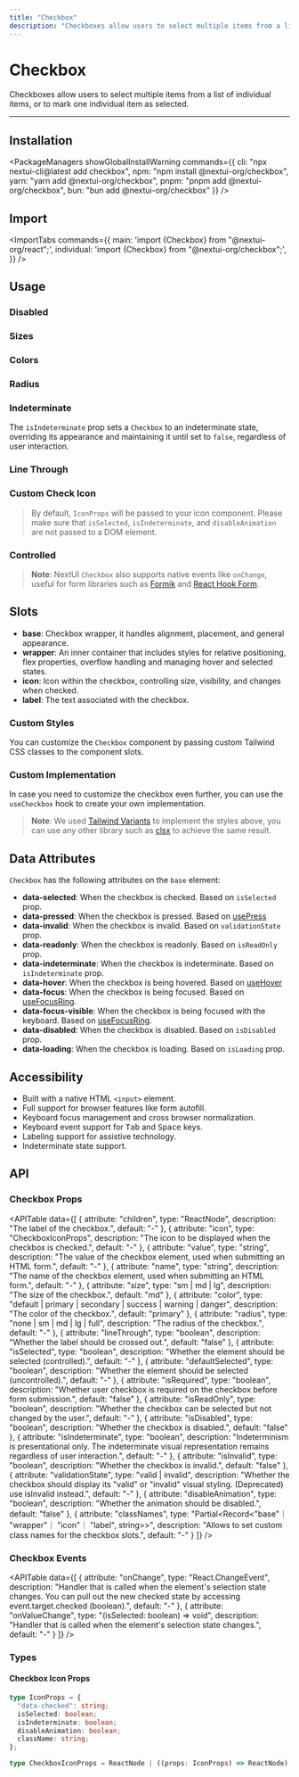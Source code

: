 ```yaml
---
title: "Checkbox"
description: "Checkboxes allow users to select multiple items from a list of individual items, or to mark one individual item as selected."
---
```



# Checkbox

Checkboxes allow users to select multiple items from a list of individual items, or to mark one individual item as selected.

<ComponentLinks component="checkbox" reactAriaHook="useCheckbox" />

---

<CarbonAd/>

## Installation

<PackageManagers
  showGlobalInstallWarning
  commands={{
    cli: "npx nextui-cli@latest add checkbox",
    npm: "npm install @nextui-org/checkbox",
    yarn: "yarn add @nextui-org/checkbox",
    pnpm: "pnpm add @nextui-org/checkbox",
    bun: "bun add @nextui-org/checkbox"
  }}
/>


## Import

<ImportTabs
  commands={{
    main: 'import {Checkbox} from "@nextui-org/react";',
    individual: 'import {Checkbox} from "@nextui-org/checkbox";',
  }}
/>

## Usage

<CodeDemo title="Usage" files={checkboxContent.usage} />

### Disabled

<CodeDemo title="Disabled" files={checkboxContent.disabled} />

### Sizes

<CodeDemo title="Sizes" files={checkboxContent.sizes} />

### Colors

<CodeDemo title="Colors" files={checkboxContent.colors} />

### Radius

<CodeDemo title="Radius" files={checkboxContent.radius} />

### Indeterminate

The `isIndeterminate` prop sets a `Checkbox` to an indeterminate state, overriding its appearance and maintaining it until set to `false`, regardless of user interaction.

<CodeDemo title="Indeterminate" files={checkboxContent.indeterminate} />

### Line Through

<CodeDemo title="Line Through" files={checkboxContent.lineThrough} />

### Custom Check Icon

> By default, `IconProps` will be passed to your icon component.  Please make sure that `isSelected`, `isIndeterminate`, and `disableAnimation` are not passed to a DOM element.

<CodeDemo title="Custom Check Icon" files={checkboxContent.customCheckIcon} />

### Controlled

<CodeDemo title="Controlled Checkbox" files={checkboxContent.controlled} />

> **Note**: NextUI `Checkbox` also supports native events like `onChange`, useful for form libraries
> such as [Formik](https://formik.org/) and [React Hook Form](https://react-hook-form.com/).

## Slots

- **base**: Checkbox wrapper, it handles alignment, placement, and general appearance.
- **wrapper**: An inner container that includes styles for relative positioning, flex properties, overflow handling and managing hover and selected states.
- **icon**: Icon within the checkbox, controlling size, visibility, and changes when checked.
- **label**: The text associated with the checkbox.

### Custom Styles

You can customize the `Checkbox` component by passing custom Tailwind CSS classes to the component slots.

<CodeDemo title="Custom Styles" files={checkboxContent.customStyles} />

### Custom Implementation

In case you need to customize the checkbox even further, you can use the `useCheckbox` hook to create your own implementation.

<CodeDemo title="Custom Implementation" files={checkboxContent.customImplementation} />

> **Note**: We used [Tailwind Variants](https://www.tailwind-variants.org/) to implement the styles above, you can use any other library such as [clsx](https://www.npmjs.com/package/clsx) to achieve the same result.

<Spacer y={4} />

## Data Attributes

`Checkbox` has the following attributes on the `base` element:

- **data-selected**:
  When the checkbox is checked. Based on `isSelected` prop.
- **data-pressed**:
  When the checkbox is pressed. Based on [usePress](https://react-spectrum.adobe.com/react-aria/usePress.html)
- **data-invalid**:
  When the checkbox is invalid. Based on `validationState` prop.
- **data-readonly**:
  When the checkbox is readonly. Based on `isReadOnly` prop.
- **data-indeterminate**:
  When the checkbox is indeterminate. Based on `isIndeterminate` prop.
- **data-hover**:
  When the checkbox is being hovered. Based on [useHover](https://react-spectrum.adobe.com/react-aria/useHover.html)
- **data-focus**:
  When the checkbox is being focused. Based on [useFocusRing](https://react-spectrum.adobe.com/react-aria/useFocusRing.html).
- **data-focus-visible**:
  When the checkbox is being focused with the keyboard. Based on [useFocusRing](https://react-spectrum.adobe.com/react-aria/useFocusRing.html).
- **data-disabled**:
  When the checkbox is disabled. Based on `isDisabled` prop.
- **data-loading**:
  When the checkbox is loading. Based on `isLoading` prop.

<Spacer y={4} />

## Accessibility

- Built with a native HTML `<input>` element.
- Full support for browser features like form autofill.
- Keyboard focus management and cross browser normalization.
- Keyboard event support for <Kbd>Tab</Kbd> and <Kbd>Space</Kbd> keys.
- Labeling support for assistive technology.
- Indeterminate state support.

<Spacer y={4} />

## API

### Checkbox Props

<APITable
  data={[
    {
      attribute: "children",
      type: "ReactNode",
      description: "The label of the checkbox.",
      default: "-"
    },
    {
      attribute: "icon",
      type: "CheckboxIconProps",
      description: "The icon to be displayed when the checkbox is checked.",
      default: "-"
    },
    {
      attribute: "value",
      type: "string",
      description: "The value of the checkbox element, used when submitting an HTML form.",
      default: "-"
    },
    {
      attribute: "name",
      type: "string",
      description: "The name of the checkbox element, used when submitting an HTML form.",
      default: "-"
    },
    {
      attribute: "size",
      type: "sm | md | lg",
      description: "The size of the checkbox.",
      default: "md"
    },
    {
      attribute: "color",
      type: "default | primary | secondary | success | warning | danger",
      description: "The color of the checkbox.",
      default: "primary"
    },
    {
      attribute: "radius",
      type: "none | sm | md | lg | full",
      description: "The radius of the checkbox.",
      default: "-"
    },
    {
      attribute: "lineThrough",
      type: "boolean",
      description: "Whether the label should be crossed out.",
      default: "false"
    },
    {
      attribute: "isSelected",
      type: "boolean",
      description: "Whether the element should be selected (controlled).",
      default: "-"
    },
    {
      attribute: "defaultSelected",
      type: "boolean",
      description: "Whether the element should be selected (uncontrolled).",
      default: "-"
    },
    {
      attribute: "isRequired",
      type: "boolean",
      description: "Whether user checkbox is required on the checkbox before form submission.",
      default: "false"
    },
    {
      attribute: "isReadOnly",
      type: "boolean",
      description: "Whether the checkbox can be selected but not changed by the user.",
      default: "-"
    },
    {
      attribute: "isDisabled",
      type: "boolean",
      description: "Whether the checkbox is disabled.",
      default: "false"
    },
    {
      attribute: "isIndeterminate",
      type: "boolean",
      description: "Indeterminism is presentational only. The indeterminate visual representation remains regardless of user interaction.",
      default: "-"
    },
    {
      attribute: "isInvalid",
      type: "boolean",
      description: "Whether the checkbox is invalid.",
      default: "false"
    },
    {
      attribute: "validationState",
      type: "valid | invalid",
      description: "Whether the checkbox should display its \"valid\" or \"invalid\" visual styling. (Deprecated) use isInvalid instead.",
      default: "-"
    },
    {
      attribute: "disableAnimation",
      type: "boolean",
      description: "Whether the animation should be disabled.",
      default: "false"
    },
    {
      attribute: "classNames",
      type: "Partial<Record<\"base\"｜ \"wrapper\"｜ \"icon\"｜ \"label\", string>>",
      description: "Allows to set custom class names for the checkbox slots.",
      default: "-"
    }
  ]}
/>

### Checkbox Events

<APITable
  data={[
    {
      attribute: "onChange",
      type: "React.ChangeEvent<HTMLInputElement>",
      description: "Handler that is called when the element's selection state changes. You can pull out the new checked state by accessing event.target.checked (boolean).",
      default: "-"
    },
    {
      attribute: "onValueChange",
      type: "(isSelected: boolean) => void",
      description: "Handler that is called when the element's selection state changes.",
      default: "-"
    }
  ]}
/>

### Types

#### Checkbox Icon Props

```ts
type IconProps = {
  "data-checked": string;
  isSelected: boolean;
  isIndeterminate: boolean;
  disableAnimation: boolean;
  className: string;
};

type CheckboxIconProps = ReactNode | ((props: IconProps) => ReactNode);
```

